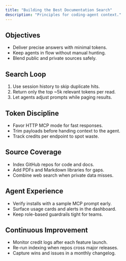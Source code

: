 ```yaml
---
title: "Building the Best Documentation Search"
description: "Principles for coding-agent context."
---
```


## Objectives

- Deliver precise answers with minimal tokens.
- Keep agents in flow without manual hunting.
- Blend public and private sources safely.

## Search Loop

1. Use session history to skip duplicate hits.
2. Return only the top ~5k relevant tokens per read.
3. Let agents adjust prompts while paging results.

## Token Discipline

- Favor HTTP MCP mode for fast responses.
- Trim payloads before handing context to the agent.
- Track credits per endpoint to spot waste.

## Source Coverage

- Index GitHub repos for code and docs.
- Add PDFs and Markdown libraries for gaps.
- Combine web search when private data misses.

## Agent Experience

- Verify installs with a sample MCP prompt early.
- Surface usage cards and alerts in the dashboard.
- Keep role-based guardrails tight for teams.

## Continuous Improvement

- Monitor credit logs after each feature launch.
- Re-run indexing when repos cross major releases.
- Capture wins and issues in a monthly changelog.
